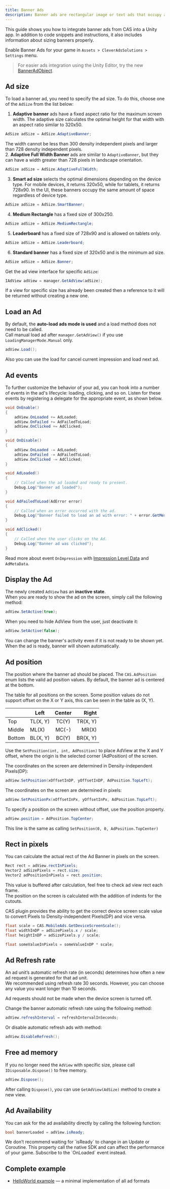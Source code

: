 ```yaml
---
title: Banner Ads
description: Banner ads are rectangular image or text ads that occupy a spot on screen. They stay on screen while users are interacting with the app, and can refresh automatically after a certain period of time. If you're new to mobile advertising, they're a great place to start.  
---
```


This guide shows you how to integrate banner ads from CAS into a Unity app. In addition to code snippets and instructions, it also includes information about sizing banners properly.  

Enable Banner Ads for your game in `Assets > CleverAdsSolutions > Settings` menu.

> For easier ads integration using the Unity Editor, try the new [BannerAdObject](Unity/Banner-Ad-object).

## Ad size
To load a banner ad, you need to specify the ad size. To do this, choose one of the `AdSize` from the list below:
1. **Adaptive banner** ads have a fixed aspect ratio for the maximum screen width. The adaptive size calculates the optimal height for that width with an aspect ratio similar to 320x50.
```csharp
AdSize adSize = AdSize.AdaptiveBanner;
```
The width cannot be less than 300 density independent pixels and larger than 728 density independent pixels.  
2. **Adaptive Full Width Banner** ads are similar to `AdaptiveBanner`, but they can have a width greater than 728 pixels in landscape orientation.
```csharp
AdSize adSize = AdSize.AdaptiveFullWidth;
```
3. **Smart ad size** selects the optimal dimensions depending on the device type. For mobile devices, it returns 320x50, while for tablets, it returns 728x90. In the UI, these banners occupy the same amount of space regardless of device type.
```csharp
AdSize adSize = AdSize.SmartBanner;
```
4. **Medium Rectangle** has a fixed size of 300x250.
```csharp
AdSize adSize = AdSize.MediumRectangle;
```
5. **Leaderboard** has a fixed size of 728x90 and is allowed on tablets only.
```csharp
AdSize adSize = AdSize.Leaderboard;
```
6. **Standard banner** has a fixed size of 320x50 and is the minimum ad size.
```csharp
AdSize adSize = AdSize.Banner;
```

Get the ad view interface for specific `AdSize`:
```cs
IAdView adView = manager.GetAdView(adSize);
```

<Info>
If a view for specific size has already been created then a reference to it will be returned without creating a new one.  
</Info>


## Load an Ad
By default, the **auto-load ads mode is used** and a load method does not need to be called.  
Call manual load ad after `manager.GetAdView()` if you use `LoadingManagerMode.Manual` only.  
 
```cs
adView.Load();
```

Also you can use the load for cancel current impression and load next ad.
## Ad events
To further customize the behavior of your ad, you can hook into a number of events in the ad's lifecycle: loading, clicking, and so on. Listen for these events by registering a delegate for the appropriate event, as shown below.

```cs
void OnEnable()
{
    adView.OnLoaded += AdLoaded;
    adView.OnFailed += AdFailedToLoad;
    adView.OnClicked += AdClicked;
}

void OnDisable()
{
    adView.OnLoaded -= AdLoaded;
    adView.OnFailed -= AdFailedToLoad;
    adView.OnClicked -= AdClicked;
}

void AdLoaded()
{
    // Called when the ad loaded and ready to present.
    Debug.Log("Banner ad loaded");
}

void AdFailedToLoad(AdError error)
{
    // Сalled when an error occurred with the ad.
    Debug.Log("Banner failed to load an ad with error: " + error.GetMessage());
}

void AdClicked()
{
    // Called when the user clicks on the Ad.
    Debug.Log("Banner ad was clicked");
}
```
Read more about event `OnImpression` with [Impression Level Data](Unity/Impression-Level-Data) and `AdMetaData`.  

## Display the Ad
The newly created `AdView` has an **inactive state**.  
When you are ready to show the ad on the screen, simply call the following method:
```cs
adView.SetActive(true);
```
When you need to hide AdView from the user, just deactivate it:
```cs
adView.SetActive(false);
```

<Info>
You can change the banner's activity even if it is not ready to be shown yet. When the ad is ready, banner will shown automatically.
</Info>

## Ad position
The position where the banner ad should be placed. The `CAS.AdPosition` enum lists the valid ad position values.  By default, the banner ad is centered at the bottom.  

The table for all positions on the screen. Some position values ​​do not support offset on the X or Y axis, this can be seen in the table as (X, Y). 

|        | Left     | Center |    Right |
| ------ | -------- | :----: | -------: |
| Top    | TL(X, Y) | TC(Y)  | TR(X, Y) |
| Middle | ML(X)    | MC(-)  |    MR(X) |
| Bottom | BL(X, Y) | BC(Y)  | BR(X, Y) |

Use the `SetPosition(int, int, AdPosition)` to place AdView at the X and Y offset, where the origin is the selected  corner (AdPosition) of the screen. 

The coordinates on the screen are determined in Density-independent Pixels(DP):
```cs
adView.SetPosition(xOffsetInDP, yOffsetInDP, AdPosition.TopLeft);
```

The coordinates on the screen are determined in pixels:
 ```cs
adView.SetPositionPx(xOffsetInPx, yOffsetInPx, AdPosition.TopLeft);
```

To specify a position on the screen without offset, use the position property. 
```cs
adView.position = AdPosition.TopCenter;
```
This line is the same as calling `SetPosition(0, 0, AdPosition.TopCenter)`

## Rect in pixels
You can calculate the actual rect of the Ad Banner in pixels on the screen.
```cs
Rect rect = adView.rectInPixels;
Vector2 adSizePixels = rect.size;
Vector2 adPositionInPixels = rect.position; 
```
This value is buffered after calculation, feel free to check ad view rect each frame.  
The position on the screen is calculated with the addition of indents for the cutouts.

CAS plugin provides the ability to get the correct device screen scale value to convert Pixels to Density-independent Pixels(DP) and vice versa.
```c#
float scale = CAS.MobileAds.GetDeviceScreenScale();
float widthInDP = adSizePixels.x / scale;
float heightInDP = adSizePixels.y / scale;

float someValueInPixels = someValueInDP * scale;
```

## Ad Refresh rate
An ad unit’s automatic refresh rate (in seconds) determines how often a new ad request is generated for that ad unit.  
We recommended using refresh rate 30 seconds. However, you can choose any value you want longer than 10 seconds.  

<Info>
Ad requests should not be made when the device screen is turned off.  
</Info>

Change the banner automatic refresh rate using the following method:
```cs
adView.refreshInterval = refreshIntervalInSeconds;
```
Or disable automatic refresh ads with method:
```cs
adView.DisableRefresh();
```

## Free ad memory
If you no longer need the `AdView` with specific size, please call `IDisposable.Dispose()` to free memory.
```cs
adView.Dispose();
```
After calling `Dispose()`, you can use `GetAdView(AdSize)` method to create a new view.

## Ad Availability
You can ask for the ad availability directly by calling the following function:
```cs
bool bannerLoaded = adView.isReady;
```

<Warning>  
We don’t recommend waiting for `isReady` to change in an Update or Coroutine. This property call the native SDK and can affect the performance of your game. Subscribe to the `OnLoaded` event instead.
</Warning>

## Complete example
 - [HelloWorld example](https://github.com/cleveradssolutions/CAS-Unity-Sample/blob/master/Assets/SampleCSharp/CSharpSampleController.cs) — a minimal implementation of all ad formats 

